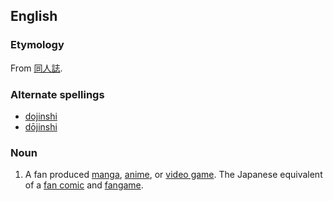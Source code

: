 ==English==
{{wikipedia|Dōjinshi}}
===Etymology===
From {{Ja.}} [[同人誌]].

===Alternate spellings===
* [[dojinshi]]
* [[dōjinshi]]

===Noun===
{{en-noun|2=-|pl=doujinshi|pl2=doujinshis}}
#{{anime|manga|video games}} A fan produced [[manga]], [[anime]], or [[video game]].  The Japanese equivalent of a [[fan comic]] and [[fangame]].